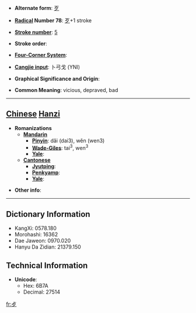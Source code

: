 * '''Alternate form''': [[歹]]

* '''[[Wiktionary:Chinese radical index| Radical]] Number 78''': [[Wiktionary:Chinese radical index 歹|歹]]+1 stroke

* '''[[Wiktionary:Chinese total strokes index|Stroke number]]''': [[Wiktionary:Chinese total strokes index 5|5]]

* '''Stroke order''': 

* '''[[Wiktionary:Chinese four corner index|Four-Corner System]]''': 

* '''[[Wiktionary:Chinese Cangjie index|Cangjie input]]''': 卜弓戈 (YNI)

* '''Graphical Significance and Origin''': 

* '''Common Meaning''': vicious, depraved, bad

----

== [[Chinese]] [[Hanzi]] ==

* '''Romanizations'''
** '''[[Mandarin]]'''
*** '''[[Pinyin]]''': dǎi (dai3), wěn (wen3)
*** '''[[Wade-Giles]]''': tai<sup>3</sup>, wen<sup>3</sup>
*** '''[[Yale]]''': 
** '''[[Cantonese]]'''
*** '''[[Jyutping]]''':
*** '''[[Penkyamp]]''': 
*** '''[[Yale]]''': 

* '''Other info''': 

----

== Dictionary Information ==

* KangXi: 0578.180
* Morohashi: 16362
* Dae Jaweon: 0970.020
* Hanyu Da Zidian: 21379.150

== Technical Information ==

* '''Unicode''':
** Hex: 6B7A
** Decimal: 27514

[[fr:歺]]